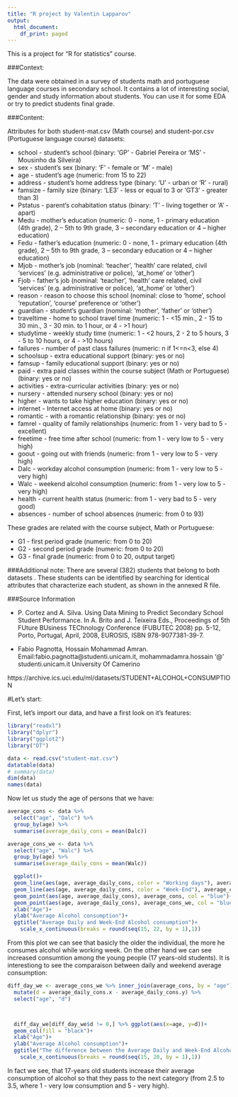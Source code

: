 ```yaml
---
title: "R project by Valentin Lapparov"
output:
  html_document:
    df_print: paged
---
```


This is a project for "R for statistics" course.

###Context:

The data were obtained in a survey of students math and portuguese language courses in secondary school. It contains a lot of interesting social, gender and study information about students. You can use it for some EDA or try to predict students final grade.

###Content:

Attributes for both student-mat.csv (Math course) and student-por.csv (Portuguese language course) datasets:

- school - student's school (binary: 'GP' - Gabriel Pereira or 'MS' - Mousinho da Silveira)
- sex - student's sex (binary: 'F' - female or 'M' - male)
- age - student's age (numeric: from 15 to 22)
- address - student's home address type (binary: 'U' - urban or 'R' - rural)
- famsize - family size (binary: 'LE3' - less or equal to 3 or 'GT3' - greater than 3)
- Pstatus - parent's cohabitation status (binary: 'T' - living together or 'A' - apart)
- Medu - mother's education (numeric: 0 - none, 1 - primary education (4th grade), 2 – 5th to 9th grade, 3 – secondary education or 4 – higher education)
- Fedu - father's education (numeric: 0 - none, 1 - primary education (4th grade), 2 – 5th to 9th grade, 3 – secondary education or 4 – higher education)
- Mjob - mother's job (nominal: 'teacher', 'health' care related, civil 'services' (e.g. administrative or police), 'at_home' or 'other')
- Fjob - father's job (nominal: 'teacher', 'health' care related, civil 'services' (e.g. administrative or police), 'at_home' or 'other')
- reason - reason to choose this school (nominal: close to 'home', school 'reputation', 'course' preference or 'other')
- guardian - student's guardian (nominal: 'mother', 'father' or 'other')
- traveltime - home to school travel time (numeric: 1 - <15 min., 2 - 15 to 30 min., 3 - 30 min. to 1 hour, or 4 - >1 hour)
- studytime - weekly study time (numeric: 1 - <2 hours, 2 - 2 to 5 hours, 3 - 5 to 10 hours, or 4 - >10 hours)
- failures - number of past class failures (numeric: n if 1<=n<3, else 4)
- schoolsup - extra educational support (binary: yes or no)
- famsup - family educational support (binary: yes or no)
- paid - extra paid classes within the course subject (Math or Portuguese) (binary: yes or no)
- activities - extra-curricular activities (binary: yes or no)
- nursery - attended nursery school (binary: yes or no)
- higher - wants to take higher education (binary: yes or no)
- internet - Internet access at home (binary: yes or no)
- romantic - with a romantic relationship (binary: yes or no)
- famrel - quality of family relationships (numeric: from 1 - very bad to 5 - excellent)
- freetime - free time after school (numeric: from 1 - very low to 5 - very high)
- goout - going out with friends (numeric: from 1 - very low to 5 - very high)
- Dalc - workday alcohol consumption (numeric: from 1 - very low to 5 - very high)
- Walc - weekend alcohol consumption (numeric: from 1 - very low to 5 - very high)
- health - current health status (numeric: from 1 - very bad to 5 - very good)
- absences - number of school absences (numeric: from 0 to 93)

These grades are related with the course subject, Math or Portuguese:

- G1 - first period grade (numeric: from 0 to 20)
- G2 - second period grade (numeric: from 0 to 20)
- G3 - final grade (numeric: from 0 to 20, output target)

###Additional note: 
There are several (382) students that belong to both datasets . These students can be identified by searching for identical attributes that characterize each student, as shown in the annexed R file.

###Source Information

- P. Cortez and A. Silva. Using Data Mining to Predict Secondary School Student Performance. In A. Brito and J. Teixeira Eds., Proceedings of 5th FUture BUsiness TEChnology Conference (FUBUTEC 2008) pp. 5-12, Porto, Portugal, April, 2008, EUROSIS, ISBN 978-9077381-39-7.

- Fabio Pagnotta, Hossain Mohammad Amran. Email:fabio.pagnotta@studenti.unicam.it, mohammadamra.hossain '@' studenti.unicam.it University Of Camerino

https://archive.ics.uci.edu/ml/datasets/STUDENT+ALCOHOL+CONSUMPTION

#Let's start:

First, let's import our data, and have a first look on it's features:

```r
library("readxl")
library("dplyr")
library("ggplot2")
library("DT")
```
```r
data <- read.csv("student-mat.csv")
datatable(data)
# summary(data)
dim(data)
names(data)
```

Now let us study the age of persons that we have:


```r
average_cons <- data %>% 
  select("age", "Dalc") %>% 
  group_by(age) %>%  
  summarise(average_daily_cons = mean(Dalc))

average_cons_we <- data %>% 
  select("age", "Walc") %>% 
  group_by(age) %>%  
  summarise(average_daily_cons = mean(Walc))

  ggplot()+
  geom_line(aes(age, average_daily_cons, color = "Working days"), average_cons)+
  geom_line(aes(age, average_daily_cons, color = "Week-End"), average_cons_we)+
  geom_point(aes(age, average_daily_cons), average_cons, col = "blue")+
  geom_point(aes(age, average_daily_cons), average_cons_we, col = "blue")+
  xlab("Age")+
  ylab("Average Alcohol consumption")+
  ggtitle("Average Daily and Week-End Alcohol consumption")+
    scale_x_continuous(breaks = round(seq(15, 22, by = 1),1))
```

From this plot we can see that basicly the older the individual, the more he consumes alcohol while working week. On the other hand we can see increased consumtion among the young people (17 years-old students). It is interestiong to see the comparaison between daily and weekend average consumption:

```r

diff_day_we <- average_cons_we %>% inner_join(average_cons, by = "age") %>% 
  mutate(d = average_daily_cons.x - average_daily_cons.y) %>% 
  select("age", "d") 



  diff_day_we[diff_day_we$d != 0,] %>% ggplot(aes(x=age, y=d))+
  geom_col(fill = "black")+
  xlab("Age")+
  ylab("Average Alcohol consumption")+
  ggtitle("The difference between the Average Daily and Week-End Alcohol consumption")+
    scale_x_continuous(breaks = round(seq(15, 20, by = 1),1))
```

In fact we see, that 17-years old students increase their average consumption of alcohol so that they pass to the next category (from 2.5 to 3.5, where 1 - very low consumption and 5 - very high).
